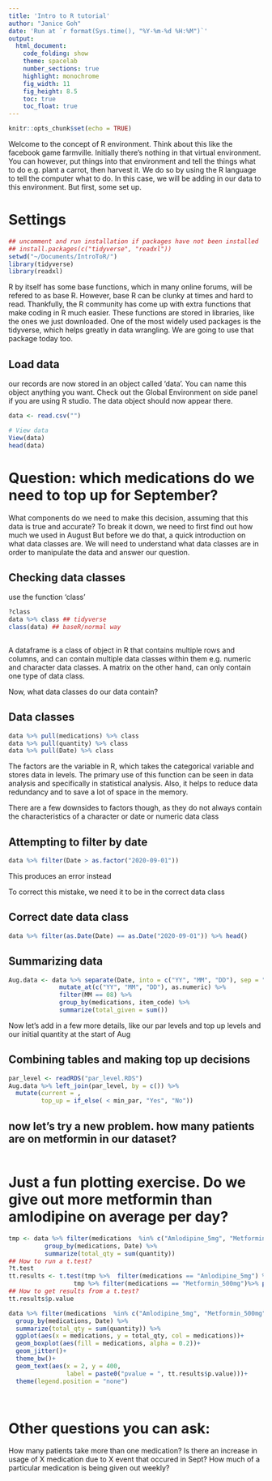 ```yaml
---
title: 'Intro to R tutorial'
author: "Janice Goh"
date: 'Run at `r format(Sys.time(), "%Y-%m-%d %H:%M")`'
output:
  html_document:
    code_folding: show
    theme: spacelab
    number_sections: true
    highlight: monochrome
    fig_width: 11
    fig_height: 8.5
    toc: true
    toc_float: true
---
```


```r
knitr::opts_chunk$set(echo = TRUE)
```

Welcome to the concept of R environment. Think about this like the facebook game farmville. Initially there's nothing in that virtual environment. You can however, put things into that environment and tell the things what to do e.g. plant a carrot, then harvest it. We do so by using the R language to tell the computer what to do. In this case, we will be adding in our data to this environment. But first, some set up.

# Settings 

```r
## uncomment and run installation if packages have not been installed
## install.packages(c("tidyverse", "readxl"))
setwd("~/Documents/IntroToR/")
library(tidyverse)
library(readxl)
```

R by itself has some base functions, which in many online forums, will be refered to as base R. However, base R can be clunky at times and hard to read. Thankfully, the R community has come up with extra functions that make coding in R much easier. These functions are stored in libraries, like the ones we just downloaded. One of the most widely used packages is the tidyverse, which helps greatly in data wrangling. We are going to use that package today too. 


## Load data 

our records are now stored in an object called 'data'. You can name this object anything you want. Check out the Global Environment on side panel if you are using R studio. The data object should now appear there. 

```r
data <- read.csv("")

# View data 
View(data)
head(data)
```

# Question: which medications do we need to top up for September?

What components do we need to make this decision, assuming that this data is true and accurate? 
To break it down, we need to first find out how much we used in August
But before we do that, a quick introduction on what data classes are. We will need to understand what data classes are in order to manipulate the data and answer our question.

## Checking data classes 

use the function 'class' 

```r
?class
data %>% class ## tidyverse
class(data) ## baseR/normal way 
 
```

A dataframe is a class of object in R that contains multiple rows and columns, and can contain multiple data classes within them e.g. numeric and character data classes. A matrix on the other hand, can only contain one type of data class. 

Now, what data classes do our data contain?

## Data classes

```r
data %>% pull(medications) %>% class
data %>% pull(quantity) %>% class
data %>% pull(Date) %>% class

```

The factors are the variable in R, which takes the categorical variable and stores data in levels. The primary use of this function can be seen in data analysis and specifically in statistical analysis. Also, it helps to reduce data redundancy and to save a lot of space in the memory.

There are a few downsides to factors though, as they do not always contain the characteristics of a character or date or numeric data class 

## Attempting to filter by date 

```r
data %>% filter(Date > as.factor("2020-09-01"))
```

This produces an error instead

To correct this mistake, we need it to be in the correct data class

## Correct date data class 

```r
data %>% filter(as.Date(Date) == as.Date("2020-09-01")) %>% head()

```


## Summarizing data 

```r
Aug.data <- data %>% separate(Date, into = c("YY", "MM", "DD"), sep = "-") %>%
              mutate_at(c("YY", "MM", "DD"), as.numeric) %>%
              filter(MM == 08) %>%
              group_by(medications, item_code) %>% 
              summarize(total_given = sum())
```

Now let's add in a few more details, like our par levels and top up levels and our initial quantity at the start of Aug 

## Combining tables and making top up decisions 

```r
par_level <- readRDS("par_level.RDS")
Aug.data %>% left_join(par_level, by = c()) %>%
  mutate(current = ,
         top_up = if_else( < min_par, "Yes", "No"))

```

## now let's try a new problem. how many patients are on metformin in our dataset? 

```r

```

# Just a fun plotting exercise. Do we give out more metformin than amlodipine on average per day?

```r
tmp <- data %>% filter(medications  %in% c("Amlodipine_5mg", "Metformin_500mg")) %>%
          group_by(medications, Date) %>%
          summarize(total_qty = sum(quantity)) 
## How to run a t.test? 
?t.test
tt.results <- t.test(tmp %>%  filter(medications == "Amlodipine_5mg") %>% pull(total_qty), 
                  tmp %>% filter(medications == "Metformin_500mg")%>% pull(total_qty))
## How to get results from a t.test?
tt.results$p.value

data %>% filter(medications  %in% c("Amlodipine_5mg", "Metformin_500mg")) %>%
  group_by(medications, Date) %>%
  summarize(total_qty = sum(quantity)) %>%
  ggplot(aes(x = medications, y = total_qty, col = medications))+
  geom_boxplot(aes(fill = medications, alpha = 0.2))+
  geom_jitter()+
  theme_bw()+
  geom_text(aes(x = 2, y = 400, 
                label = paste0("pvalue = ", tt.results$p.value)))+
  theme(legend.position = "none")

  

```

# Other questions you can ask:
How many patients take more than one medication? 
Is there an increase in usage of X medication due to X event that occured in Sept? 
How much of a particular medication is being given out weekly? 

